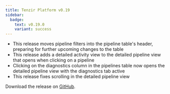 ```yaml
---
title: Tenzir Platform v0.19
sidebar:
  badge:
    text: v0.19.0
    variant: success
---
```


* This release moves pipeline filters into the pipeline table's header,
  preparing for further upcoming changes to the table
* This release adds a detailed activity view to the detailed pipeline view
  that opens when clicking on a pipeline
* Clicking on the diagnostics column in the pipelines table now opens the
  detailed pipeline view with the diagnostics tab active
* This release fixes scrolling in the detailed pipeline view

Download the release on [GitHub](https://github.com/tenzir/platform/releases/tag/v0.19.0).
